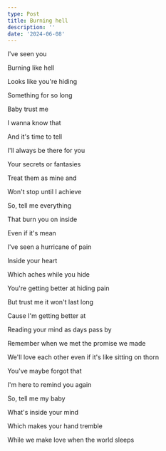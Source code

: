 ```yaml
---
type: Post
title: Burning hell
description: ''
date: '2024-06-08'
---
```

I've seen you 


Burning like hell 


Looks like you're hiding 


Something for so long 


Baby trust me 


I wanna know that 


And it's time to tell 


I'll always be there for you 


Your secrets or fantasies 


Treat them as mine and 


Won't stop until I achieve 


So, tell me everything 


That burn you on inside 


Even if it's mean 


I've seen a hurricane of pain 


Inside your heart 


Which aches while you hide 


You're getting better at hiding pain 


But trust me it won't last long 


Cause I'm getting better at


Reading your mind as days pass by 


Remember when we met the promise we made


We'll love each other even if it's like sitting on thorn 


You've maybe forgot that 


I'm here to remind you again 


So, tell me my baby 


What's inside your mind 


Which makes your hand tremble


While we make love when the world sleeps

